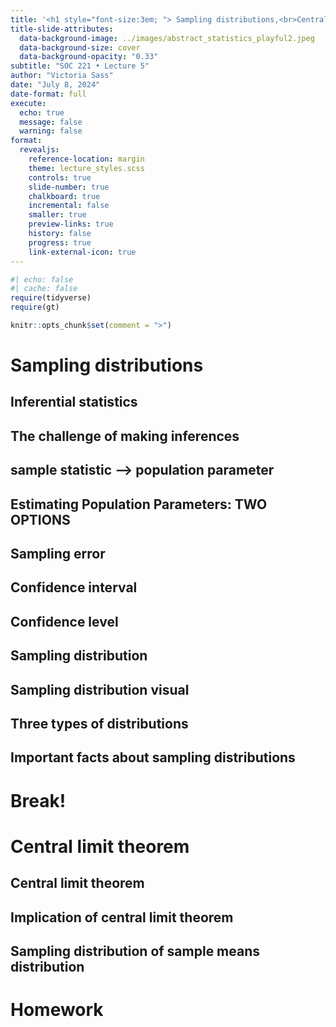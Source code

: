 ```yaml
---
title: '<h1 style="font-size:3em; "> Sampling distributions,<br>Central limit theorem,<br> & the Logic of inference</h1>'
title-slide-attributes:
  data-background-image: ../images/abstract_statistics_playful2.jpeg
  data-background-size: cover
  data-background-opacity: "0.33"
subtitle: "SOC 221 • Lecture 5"
author: "Victoria Sass"
date: "July 8, 2024"
date-format: full
execute: 
  echo: true
  message: false
  warning: false
format: 
  revealjs:
    reference-location: margin
    theme: lecture_styles.scss
    controls: true
    slide-number: true
    chalkboard: true
    incremental: false 
    smaller: true
    preview-links: true
    history: false
    progress: true
    link-external-icon: true 
---
```


```r
#| echo: false
#| cache: false
require(tidyverse)
require(gt)

knitr::opts_chunk$set(comment = ">")
```

# Sampling distributions {.section-title background-color="#c5b4e3"}

## Inferential statistics

## The challenge of making inferences

## sample statistic --> population parameter

## Estimating Population Parameters: TWO OPTIONS

## Sampling error

## Confidence interval

## Confidence level

## Sampling distribution

## Sampling distribution visual

## Three types of distributions 

## Important facts about sampling distributions

# Break! {.section-title background-color="#2ad2c9"}

# Central limit theorem {.section-title background-color="#c5b4e3"}

## Central limit theorem

## Implication of central limit theorem

## Sampling distribution of sample means distribution


# Homework{.section-title background-color="#e8e3d3"}

## {data-menu-title="Homework 5" background-iframe="https://vsass.github.io/SOC221/homework/homework5.html" background-interactive=TRUE}
